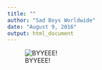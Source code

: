 ```yaml
---
title: ""
author: "Sad Boys Worldwide"
date: "August 9, 2016"
output: html_document
---
```


![BYYEEE!](image-1.png)

